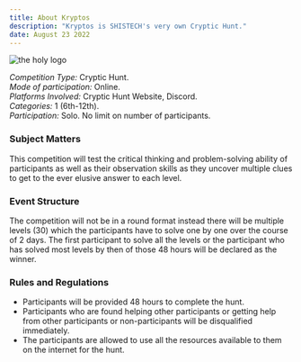 ```yaml
---
title: About Kryptos
description: "Kryptos is SHISTECH's very own Cryptic Hunt."
date: August 23 2022
---
```


![the holy logo](https://static.wixstatic.com/media/966dd0_fa7bffc834cb4e7eacfe313749c992fc~mv2.png/v1/crop/x_0,y_0,w_500,h_499/fill/w_600,h_599,al_c,lg_1,q_85,enc_auto/i%20meant%20shistech.png)

*Competition Type:* Cryptic Hunt.  
*Mode of participation:* Online.  
*Platforms Involved:* Cryptic Hunt Website, Discord.  
*Categories:* 1 (6th-12th).  
*Participation:* Solo. No limit on number of participants. 

### Subject Matters
This competition will test the critical thinking and problem-solving ability of participants as well as their observation skills as they uncover multiple clues to get to the ever elusive answer to each level.

### Event Structure
The competition will not be in a round format instead there will be multiple levels (30) which the participants have to solve one by one over the course of 2 days. The first participant to solve all the levels or the participant who has solved most levels by then of those 48 hours will be declared as the winner.

### Rules and Regulations
* Participants will be provided 48 hours to complete the hunt.
* Participants who are found helping other participants or getting help from other participants or non-participants will be disqualified immediately.
* The participants are allowed to use all the resources available to them on the internet for the hunt.
